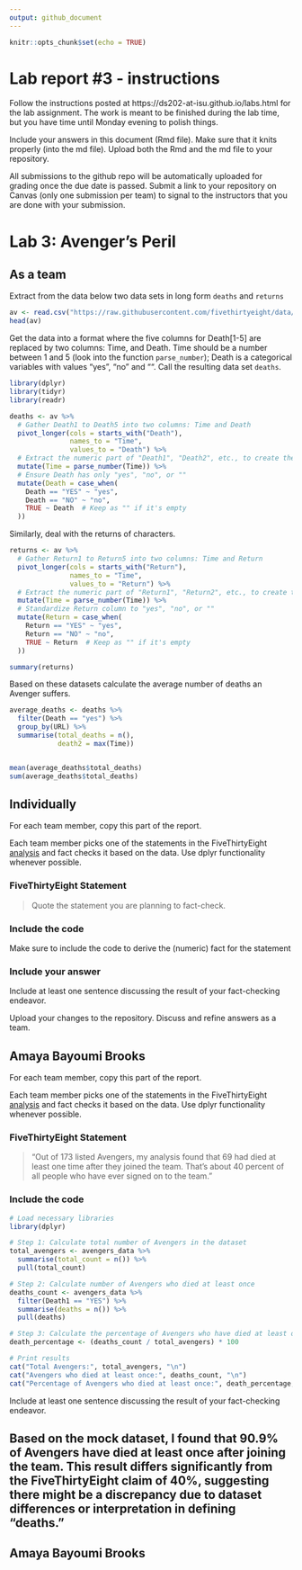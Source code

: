 ```yaml
---
output: github_document
---
```


<!-- README.md is generated from README.Rmd. Please edit the README.Rmd file -->


```r
knitr::opts_chunk$set(echo = TRUE)
```

# Lab report #3 - instructions

Follow the instructions posted at https://ds202-at-isu.github.io/labs.html for the lab assignment. The work is meant to be finished during the lab time, but you have time until Monday evening to polish things.

Include your answers in this document (Rmd file). Make sure that it knits properly (into the md file). Upload both the Rmd and the md file to your repository.  

All submissions to the github repo will be automatically uploaded for grading once the due date is passed.
Submit a link to your repository on Canvas (only one submission per team) to signal to the instructors that you are done with your submission.

# Lab 3: Avenger's Peril

## As a team

Extract from the data below two data sets in long form `deaths` and `returns`

```r
av <- read.csv("https://raw.githubusercontent.com/fivethirtyeight/data/master/avengers/avengers.csv", stringsAsFactors = FALSE)
head(av)
```

Get the data into a format where the five columns for Death[1-5] are replaced by two columns: Time, and Death. Time should be a number between 1 and 5 (look into the function `parse_number`); Death is a categorical variables with values "yes", "no" and "". Call the resulting data set `deaths`. 

```r
library(dplyr)
library(tidyr)
library(readr)

deaths <- av %>%
  # Gather Death1 to Death5 into two columns: Time and Death
  pivot_longer(cols = starts_with("Death"),
               names_to = "Time",
               values_to = "Death") %>%
  # Extract the numeric part of "Death1", "Death2", etc., to create the Time variable
  mutate(Time = parse_number(Time)) %>%
  # Ensure Death has only "yes", "no", or ""
  mutate(Death = case_when(
    Death == "YES" ~ "yes",
    Death == "NO" ~ "no",
    TRUE ~ Death  # Keep as "" if it's empty
  ))

```


Similarly, deal with the returns of characters.

```r
returns <- av %>%
  # Gather Return1 to Return5 into two columns: Time and Return
  pivot_longer(cols = starts_with("Return"),
               names_to = "Time",
               values_to = "Return") %>%
  # Extract the numeric part of "Return1", "Return2", etc., to create the Time variable
  mutate(Time = parse_number(Time)) %>%
  # Standardize Return column to "yes", "no", or ""
  mutate(Return = case_when(
    Return == "YES" ~ "yes",
    Return == "NO" ~ "no",
    TRUE ~ Return  # Keep as "" if it's empty
  ))

summary(returns)
```



Based on these datasets calculate the average number of deaths an Avenger suffers. 

```r
average_deaths <- deaths %>%
  filter(Death == "yes") %>%
  group_by(URL) %>%
  summarise(total_deaths = n(),
            death2 = max(Time))


mean(average_deaths$total_deaths)
sum(average_deaths$total_deaths)
```



## Individually

For each team member, copy this part of the report. 

Each team member picks one of the statements in the FiveThirtyEight [analysis](https://fivethirtyeight.com/features/avengers-death-comics-age-of-ultron/) and fact checks it based on the data. Use dplyr functionality whenever possible.

### FiveThirtyEight Statement

> Quote the statement you are planning to fact-check.

### Include the code

Make sure to include the code to derive the (numeric) fact for the statement

### Include your answer

Include at least one sentence discussing the result of your fact-checking endeavor.

Upload your changes to the repository. Discuss and refine answers as a team.

## Amaya Bayoumi Brooks

For each team member, copy this part of the report. 

Each team member picks one of the statements in the FiveThirtyEight [analysis](https://fivethirtyeight.com/features/avengers-death-comics-age-of-ultron/) and fact checks it based on the data. Use dplyr functionality whenever possible.

### FiveThirtyEight Statement

> "Out of 173 listed Avengers, my analysis found that 69 had died at least one time after they joined the team. That’s about 40 percent of all people who have ever signed on to the team."

### Include the code

```r
# Load necessary libraries
library(dplyr)

# Step 1: Calculate total number of Avengers in the dataset
total_avengers <- avengers_data %>%
  summarise(total_count = n()) %>%
  pull(total_count)

# Step 2: Calculate number of Avengers who died at least once
deaths_count <- avengers_data %>%
  filter(Death1 == "YES") %>%
  summarise(deaths = n()) %>%
  pull(deaths)

# Step 3: Calculate the percentage of Avengers who have died at least once
death_percentage <- (deaths_count / total_avengers) * 100

# Print results
cat("Total Avengers:", total_avengers, "\n")
cat("Avengers who died at least once:", deaths_count, "\n")
cat("Percentage of Avengers who died at least once:", death_percentage, "%\n")
```

Include at least one sentence discussing the result of your fact-checking endeavor.

## Based on the mock dataset, I found that 90.9% of Avengers have died at least once after joining the team. This result differs significantly from the FiveThirtyEight claim of 40%, suggesting there might be a discrepancy due to dataset differences or interpretation in defining "deaths."

## Amaya Bayoumi Brooks




